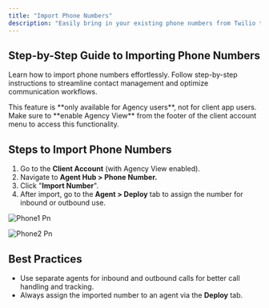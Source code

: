 ```yaml
---
title: "Import Phone Numbers"
description: "Easily bring in your existing phone numbers from Twilio to enable outbound and inbound calling for your agents."
---
```


## **Step-by-Step Guide to Importing Phone Numbers**

Learn how to import phone numbers effortlessly. Follow step-by-step instructions to streamline contact management and optimize communication workflows.

<Note>
  This feature is **only available for Agency users**, not for client app users.
</Note>

<Warning>
  Make sure to **enable Agency View** from the footer of the client account menu to access this functionality.
</Warning>

## **Steps to Import Phone Numbers**

1. Go to the **Client Account** (with Agency View enabled).
2. Navigate to **Agent Hub \> Phone Number.**
3. Click "**Import Number**".
4. After import, go to the **Agent \> Deploy** tab to assign the number for inbound or outbound use.

![Phone1 Pn](/images/phone1.png)

![Phone2 Pn](/images/phone2.png)

## **Best Practices**

- Use separate agents for inbound and outbound calls for better call handling and tracking.
- Always assign the imported number to an agent via the **Deploy** tab.